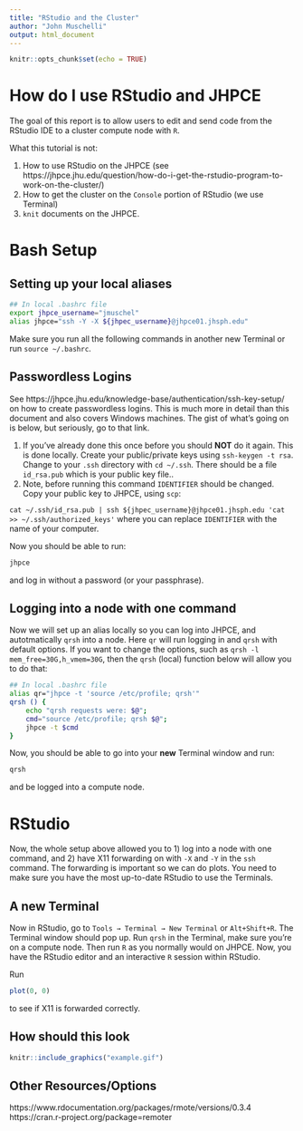 ```yaml
---
title: "RStudio and the Cluster"
author: "John Muschelli"
output: html_document
---
```


```r
knitr::opts_chunk$set(echo = TRUE)
```

# How do I use RStudio and JHPCE
The goal of this report is to allow users to edit and send code from the RStudio IDE to a cluster compute node with `R`.  

What this tutorial is not:

1) How to use RStudio on the JHPCE (see https://jhpce.jhu.edu/question/how-do-i-get-the-rstudio-program-to-work-on-the-cluster/)
2) How to get the cluster on the `Console` portion of RStudio (we use Terminal)
3) `knit` documents on the JHPCE.

# Bash Setup 

## Setting up your local aliases

```bash
## In local .bashrc file
export jhpce_username="jmuschel"
alias jhpce="ssh -Y -X ${jhpec_username}@jhpce01.jhsph.edu"
```

Make sure you run all the following commands in another new Terminal or run `source ~/.bashrc`.  

## Passwordless Logins

See https://jhpce.jhu.edu/knowledge-base/authentication/ssh-key-setup/ on how to create passwordless logins.  This is much more in detail than this document and also covers Windows machines.  The gist of what's going on is below, but seriously, go to that link.

1.  If you've already done this once before you should **NOT** do it again.  This is done locally. Create your public/private keys using `ssh-keygen -t rsa`. Change to your `.ssh` directory with `cd ~/.ssh`. There should be a file `id_rsa.pub` which is your public key file..
2.  Note, before running this command `IDENTIFIER` should be changed.  Copy your public key to JHPCE, using `scp`:

`cat ~/.ssh/id_rsa.pub | ssh ${jhpec_username}@jhpce01.jhsph.edu 'cat >> ~/.ssh/authorized_keys'`
where you can replace `IDENTIFIER` with the name of your computer. 

Now you should be able to run:

```bash
jhpce
```
and log in without a password (or your passphrase).


## Logging into a node with one command

Now we will set up an alias locally so you can log into JHPCE, and autotmatically `qrsh` into a node.  Here `qr` will run logging in and `qrsh` with default options.  If you want to change the options, such as `qrsh -l mem_free=30G,h_vmem=30G`, then the `qrsh` (local) function below will allow you to do that:

```bash
## In local .bashrc file
alias qr="jhpce -t 'source /etc/profile; qrsh'"
qrsh () { 
    echo "qrsh requests were: $@";
    cmd="source /etc/profile; qrsh $@";
    jhpce -t $cmd
}
```

Now, you should be able to go into your **new** Terminal window and run:
```bash
qrsh
```
and be logged into a compute node.

# RStudio

Now, the whole setup above allowed you to 1) log into a node with one command, and 2) have X11 forwarding on with `-X` and `-Y` in the `ssh` command.  The forwarding is important so we can do plots.  You need to make sure you have the most up-to-date RStudio to use the Terminals.

## A new Terminal

Now in RStudio, go to `Tools → Terminal → New Terminal` or `Alt+Shift+R`.  The Terminal window should pop up.  Run `qrsh` in the Terminal, make sure you're on a compute node.  Then run `R` as you normally would on JHPCE.  Now, you have the RStudio editor and an interactive `R` session within RStudio.  

Run 
```r
plot(0, 0)
```
to see if X11 is forwarded correctly.

## How should this look

```r
knitr::include_graphics("example.gif")
```

## Other Resources/Options

https://www.rdocumentation.org/packages/rmote/versions/0.3.4
https://cran.r-project.org/package=remoter
